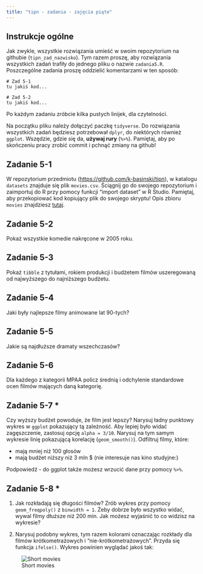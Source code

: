```yaml
---
title: "tipn - zadania - zajęcia piąte"
---
```


## Instrukcje ogólne

Jak zwykle, wszystkie rozwiązania umieść w swoim repozytorium na githubie (`tipn_zad_nazwisko`). Tym razem proszę, aby rozwiązania wszystkich zadań trafiły do jednego pliku o nazwie `zadania5.R`. Poszczególne zadania proszę oddzielić komentarzami w ten sposób:

```
# Zad 5-1
tu jakiś kod...

# Zad 5-2
tu jakiś kod...
```

Po każdym zadaniu zróbcie kilka pustych linijek, dla czytelności.

Na początku pliku należy dołączyć paczkę `tidyverse`. Do rozwiązania wszystkich zadań będziesz potrzebował `dplyr`, do niektórych również `ggplot`. Wszędzie, gdzie się da, **używaj rury** (`%>%`). Pamiętaj, aby po skończeniu pracy zrobić commit i pchnąć zmiany na github!

## Zadanie 5-1
W repozytorium przedmiotu (<https://github.com/k-basinski/tipn>), w katalogu `datasets` znajduje się plik `movies.csv`. Ściągnij go do swojego repozytorium i zaimportuj do R przy pomocy funkcji "import dataset" w R Studio. Pamiętaj, aby przekopiować kod kopiujący plik do swojego skryptu! Opis zbioru `movies` znajdziesz [tutaj](datasets/movies.html).

## Zadanie 5-2
Pokaż wszystkie komedie nakręcone w 2005 roku.

## Zadanie 5-3
Pokaż `tibble` z tytułami, rokiem produkcji i budżetem filmów uszeregowaną od najwyższego do najniższego budżetu.

## Zadanie 5-4
Jaki były najlepsze filmy animowane lat 90-tych?

## Zadanie 5-5
Jakie są najdłuższe dramaty wszechczasów?

## Zadanie 5-6
Dla każdego z kategorii MPAA policz średnią i odchylenie standardowe ocen filmów mających daną kategorię.

## Zadanie 5-7 \*
Czy wyższy budżet powoduje, że film jest lepszy? Narysuj ładny punktowy wykres w `ggplot` pokazujący tą zależność. Aby lepiej było widać zagęszczenie, zastosuj opcję `alpha = 3/10`. Narysuj na tym samym wykresie linię pokazującą korelację (`geom_smooth()`). Odfiltruj filmy, które:

- mają mniej niż 100 głosów
- mają budżet niższy niż 3 mln $ (nie interesuje nas kino studyjne:)

Podpowiedź - do ggplot także możesz wrzucić dane przy pomocy ` %>% `.

## Zadanie 5-8 \*
1. Jak rozkładają się długości filmów? Zrób wykres przy pomocy `geom_freqpoly()` z `binwidth = 1`. Żeby dobrze było wszystko widać, wywal filmy dłuższe niż 200 min. Jak możesz wyjaśnić to co widzisz na wykresie?

2. Narysuj podobny wykres, tym razem kolorami oznaczając rozkłady dla filmów krótkometrażowych i "nie-krótkometrażowych". Przyda się funkcja `ifelse()`. Wykres powinien wyglądać jakoś tak:

![Short movies](img/short_movies.png)
